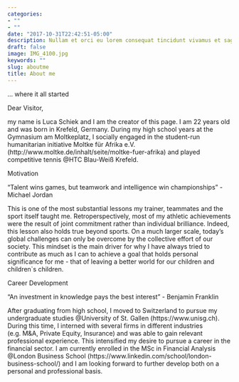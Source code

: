 ```yaml
---
categories:
- ""
- ""
date: "2017-10-31T22:42:51-05:00"
description: Nullam et orci eu lorem consequat tincidunt vivamus et sagittis magna sed nunc rhoncus condimentum sem. In efficitur ligula tate urna. Maecenas massa sed magna lacinia magna pellentesque lorem ipsum dolor. Nullam et orci eu lorem consequat tincidunt. Vivamus et sagittis tempus.
draft: false
image: IMG_4100.jpg
keywords: ""
slug: aboutme
title: About me
---
```

… where it all started

Dear Visitor, 

my name is Luca Schiek and I am the creator of this page. I am 22 years old and was born in Krefeld, Germany. During my high school years at the Gymnasium am Moltkeplatz, I socially engaged in the student-run humanitarian initiative Moltke für Afrika e.V. (http://www.moltke.de/inhalt/seite/moltke-fuer-afrika) and played competitive tennis @HTC Blau-Weiß Krefeld. 



Motivation

“Talent wins games, but teamwork and intelligence win championships”
-	Michael Jordan

This is one of the most substantial lessons my trainer, teammates and the sport itself taught me. Retroperspectively, most of my athletic achievements were the result of joint commitment rather than individual brilliance. Indeed, this lesson also holds true beyond sports. On a much larger scale, today’s global challenges can only be overcome by the collective effort of our society. This mindset is the main driver for why I have always tried to contribute as much as I can to achieve a goal that holds personal significance for me - that of leaving a better world for our children and children`s children.



Career Development

“An investment in knowledge pays the best interest”
-	Benjamin Franklin

After graduating from high school, I moved to Switzerland to pursue my undergraduate studies @University of St. Gallen (https://www.unisg.ch). During this time, I interned with several firms in different industries (e.g. M&A, Private Equity, Insurance) and was able to gain relevant professional experience. This intensified my desire to pursue a career in the financial sector. I am currently enrolled in the MSc in Financial Analysis @London Business School (https://www.linkedin.com/school/london-business-school/) and I am looking forward to further develop both on a personal and professional basis.